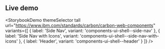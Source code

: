 ## Live demo

<StorybookDemo
  themeSelector
  tall
  url="https://www.ibm.com/standards/carbon/carbon-web-components"
  variants={[
    {
      label: 'Side Nav',
      variant: 'components-ui-shell--side-nav'
    },
    {
      label: 'Side Nav with Icons',
      variant: 'components-ui-shell--side-nav-with-icons'
    },
    {
      label: 'Header',
      variant: 'components-ui-shell--header'
    }
  ]}
/>
